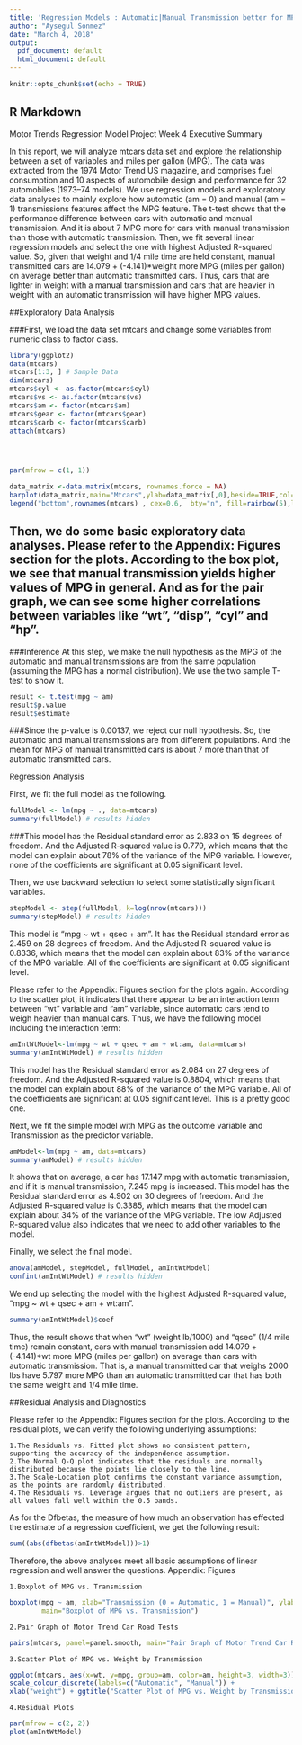 ---
title: 'Regression Models : Automatic|Manual Transmission better for MPG'
author: "Aysegul Sonmez"
date: "March 4, 2018"
output:
  pdf_document: default
  html_document: default
---

```{r setup, include=FALSE}
knitr::opts_chunk$set(echo = TRUE)
```

## R Markdown
Motor Trends Regression Model Project Week 4
Executive Summary

In this report, we will analyze mtcars data set and explore the relationship between a set of variables and miles per gallon (MPG). The data was extracted from the 1974 Motor Trend US magazine, and comprises fuel consumption and 10 aspects of automobile design and performance for 32 automobiles (1973–74 models). We use regression models and exploratory data analyses to mainly explore how automatic (am = 0) and manual (am = 1) transmissions features affect the MPG feature. The t-test shows that the performance difference between cars with automatic and manual transmission. And it is about 7 MPG more for cars with manual transmission than those with automatic transmission. Then, we fit several linear regression models and select the one with highest Adjusted R-squared value. So, given that weight and 1/4 mile time are held constant, manual transmitted cars are 14.079 + (-4.141)*weight more MPG (miles per gallon) on average better than automatic transmitted cars. Thus, cars that are lighter in weight with a manual transmission and cars that are heavier in weight with an automatic transmission will have higher MPG values.


##Exploratory Data Analysis

###First, we load the data set mtcars and change some variables from numeric class to factor class.

```{r , echo=TRUE}
library(ggplot2)
data(mtcars)
mtcars[1:3, ] # Sample Data
dim(mtcars)
mtcars$cyl <- as.factor(mtcars$cyl)
mtcars$vs <- as.factor(mtcars$vs)
mtcars$am <- factor(mtcars$am)
mtcars$gear <- factor(mtcars$gear)
mtcars$carb <- factor(mtcars$carb)
attach(mtcars)




par(mfrow = c(1, 1))

data_matrix <-data.matrix(mtcars, rownames.force = NA)
barplot(data_matrix,main="Mtcars",ylab=data_matrix[,0],beside=TRUE,col=rainbow(5),pch=22,lwd=1)
legend("bottom",rownames(mtcars) , cex=0.6,  bty="n", fill=rainbow(5),lwd=2,box.lwd=2);


```

## Then, we do some basic exploratory data analyses. Please refer to the Appendix: Figures section for the plots. According to the box plot, we see that manual transmission yields higher values of MPG in general. And as for the pair graph, we can see some higher correlations between variables like "wt", "disp", "cyl" and "hp".

###Inference
At this step, we make the null hypothesis as the MPG of the automatic and manual transmissions are from the same population (assuming the MPG has a normal distribution). We use the two sample T-test to show it.

```{r pressure, echo=TRUE}
result <- t.test(mpg ~ am)
result$p.value
result$estimate
```

###Since the p-value is 0.00137, we reject our null hypothesis. So, the automatic and manual transmissions are from different populations. And the mean for MPG of manual transmitted cars is about 7 more than that of automatic transmitted cars.

Regression Analysis

First, we fit the full model as the following.

```{r , echo=TRUE}

fullModel <- lm(mpg ~ ., data=mtcars)
summary(fullModel) # results hidden

```

###This model has the Residual standard error as 2.833 on 15 degrees of freedom. And the Adjusted R-squared value is 0.779, which means that the model can explain about 78% of the variance of the MPG variable. However, none of the coefficients are significant at 0.05 significant level.

Then, we use backward selection to select some statistically significant variables.

```{r , echo=TRUE}
stepModel <- step(fullModel, k=log(nrow(mtcars)))
summary(stepModel) # results hidden
```

This model is "mpg ~ wt + qsec + am". It has the Residual standard error as 2.459 on 28 degrees of freedom. And the Adjusted R-squared value is 0.8336, which means that the model can explain about 83% of the variance of the MPG variable. All of the coefficients are significant at 0.05 significant level.

Please refer to the Appendix: Figures section for the plots again. According to the scatter plot, it indicates that there appear to be an interaction term between "wt" variable and "am" variable, since automatic cars tend to weigh heavier than manual cars. Thus, we have the following model including the interaction term:

```{r , echo=TRUE}
amIntWtModel<-lm(mpg ~ wt + qsec + am + wt:am, data=mtcars)
summary(amIntWtModel) # results hidden
```


This model has the Residual standard error as 2.084 on 27 degrees of freedom. And the Adjusted R-squared value is 0.8804, which means that the model can explain about 88% of the variance of the MPG variable. All of the coefficients are significant at 0.05 significant level. This is a pretty good one.

Next, we fit the simple model with MPG as the outcome variable and Transmission as the predictor variable.

```{r , echo=TRUE}
amModel<-lm(mpg ~ am, data=mtcars)
summary(amModel) # results hidden
```

It shows that on average, a car has 17.147 mpg with automatic transmission, and if it is manual transmission, 7.245 mpg is increased. This model has the Residual standard error as 4.902 on 30 degrees of freedom. And the Adjusted R-squared value is 0.3385, which means that the model can explain about 34% of the variance of the MPG variable. The low Adjusted R-squared value also indicates that we need to add other variables to the model.

Finally, we select the final model.

```{r , echo=TRUE}
anova(amModel, stepModel, fullModel, amIntWtModel) 
confint(amIntWtModel) # results hidden
```


We end up selecting the model with the highest Adjusted R-squared value, "mpg ~ wt + qsec + am + wt:am".

```{r , echo=TRUE}
summary(amIntWtModel)$coef
```

Thus, the result shows that when "wt" (weight lb/1000) and "qsec" (1/4 mile time) remain constant, cars with manual transmission add 14.079 + (-4.141)*wt more MPG (miles per gallon) on average than cars with automatic transmission. That is, a manual transmitted car that weighs 2000 lbs have 5.797 more MPG than an automatic transmitted car that has both the same weight and 1/4 mile time.

##Residual Analysis and Diagnostics

Please refer to the Appendix: Figures section for the plots. According to the residual plots, we can verify the following underlying assumptions:

    1.The Residuals vs. Fitted plot shows no consistent pattern, supporting the accuracy of the independence assumption.
    2.The Normal Q-Q plot indicates that the residuals are normally distributed because the points lie closely to the line.
    3.The Scale-Location plot confirms the constant variance assumption, as the points are randomly distributed.
    4.The Residuals vs. Leverage argues that no outliers are present, as all values fall well within the 0.5 bands.

As for the Dfbetas, the measure of how much an observation has effected the estimate of a regression coefficient, we get the following result:

```{r , echo=TRUE}
sum((abs(dfbetas(amIntWtModel)))>1)
```

Therefore, the above analyses meet all basic assumptions of linear regression and well answer the questions.
Appendix: Figures

    1.Boxplot of MPG vs. Transmission

```{r , echo=TRUE}
boxplot(mpg ~ am, xlab="Transmission (0 = Automatic, 1 = Manual)", ylab="MPG",
        main="Boxplot of MPG vs. Transmission")
```


    2.Pair Graph of Motor Trend Car Road Tests

```{r , echo=TRUE}

pairs(mtcars, panel=panel.smooth, main="Pair Graph of Motor Trend Car Road Tests")
```

    3.Scatter Plot of MPG vs. Weight by Transmission

```{r , echo=TRUE}
ggplot(mtcars, aes(x=wt, y=mpg, group=am, color=am, height=3, width=3)) + geom_point() +  
scale_colour_discrete(labels=c("Automatic", "Manual")) + 
xlab("weight") + ggtitle("Scatter Plot of MPG vs. Weight by Transmission")
```

    4.Residual Plots

```{r , echo=TRUE}
par(mfrow = c(2, 2))
plot(amIntWtModel)

```
